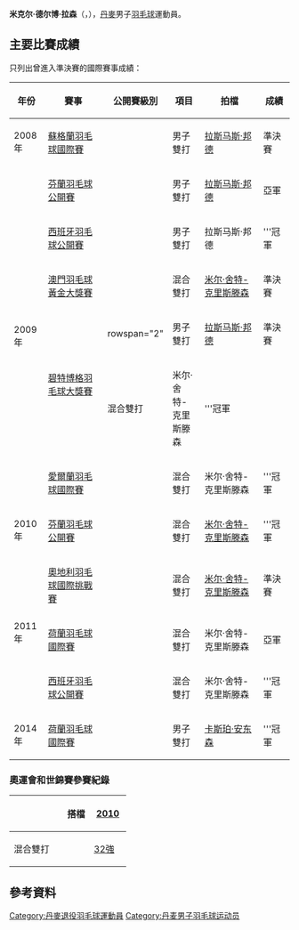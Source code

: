 {{noteTA|G1=Badminton}}
{{Infobox 羽球選手
| playername              = 米克尔·德尔博·拉森<br />{{lang|da|Mikkel Delbo Larsen}}
| image                   = 
| size                    = 
| caption                 = 
| birth_name              = 
| date_of_birth           = {{birth_date_and_age|1985|2|25}}
| place_of_birth          = 
| height                  = 
| weight                  = 
| event                   = 男子雙打、混合雙打
| country                 = {{DEN}}
| years_active            = 
| handedness              = 
| coach                   = 
| highest_ranking         = 第14位<br/>（混雙-[[米尔·舍特-克里斯滕森|舍特-克里斯滕森]]）
| date_of_highest_ranking = 2010年7月15日<ref name="ranking">[http://bwfcontent.tournamentsoftware.com/ranking/player.aspx?id=7137&player=107981 BWF World Ranking - Ranking of Mikkel DELBO LARSEN (51595)]{{en}}</ref>
| current_ranking         = 現已退役
| date_of_current_ranking = 
| played                  = 26勝–13負（男單）<br/>70勝–37負（男雙）<br/>82勝–51負（混雙）
| titles                  = 
| bwf_profile             = CB0CB7D2-DE1C-4BEB-A1AC-D3FA536F2CDE
| bwf_id                  = 51595
| updated                 = 2017年2月2日
}}
{{MedalTableTop}}
{{MedalSport | 男子[[羽毛球|羽毛球]]}}
{{MedalCountry | {{DEN}}}}
{{MedalBottom}}
'''米克尔·德尔博·拉森'''（{{lang-da|'''Mikkel Delbo Larsen'''}}，{{bd|1985年|2月25日||}}），[[丹麥|丹麥]]男子[[羽毛球|羽毛球]]運動員。

==主要比賽成績==
只列出曾進入準決賽的國際賽事成績：
{| class=wikitable style="text-align:center; font-size:small;" 
!width="50"|年份
!width="180"|賽事
!width="80"|公開賽級別
!width="60"|項目
!width="160"|拍檔
!width="50"|成績
|-
!rowspan="1"|2008年
|[[2008年蘇格蘭羽毛球國際賽|蘇格蘭羽毛球國際賽]]
|{{BWFIC}}
|男子雙打
|[[拉斯马斯·邦德|拉斯马斯·邦德]]
|bgcolor="#b8860b"|準決賽
|-
!rowspan="6"|2009年
|[[2009年芬蘭羽毛球公開賽|芬蘭羽毛球公開賽]]
|{{BWFIC}}
|男子雙打
|[[拉斯马斯·邦德|拉斯马斯·邦德]]
|bgcolor="silver"|亞軍
|-
|[[2009年西班牙羽毛球公開賽|西班牙羽毛球公開賽]]
|{{BWFIC}}
|男子雙打
|拉斯马斯·邦德
|bgcolor="gold"|'''冠軍
|-
|[[2009年澳門羽毛球格蘭披治黃金大獎賽|澳門羽毛球黃金大獎賽]]
|{{BWFGPG}}
|混合雙打
|[[米尔·舍特-克里斯滕森|米尔·舍特-克里斯滕森]]
|bgcolor="#b8860b"|準決賽
|-
|rowspan="2"|[[2009年碧特博格羽毛球大獎賽|碧特博格羽毛球大獎賽]]
|rowspan="2" {{BWFGP}}
|男子雙打
|[[拉斯马斯·邦德|拉斯马斯·邦德]]
|bgcolor="#b8860b"|準決賽
|-
|混合雙打
|米尔·舍特-克里斯滕森
|bgcolor="gold"|'''冠軍
|-
|[[2009年愛爾蘭羽毛球國際賽|愛爾蘭羽毛球國際賽]]
|{{BWFIC}}
|混合雙打
|米尔·舍特-克里斯滕森
|bgcolor="gold"|'''冠軍
|-
!rowspan="1"|2010年
|[[2010年芬蘭羽毛球公開賽|芬蘭羽毛球公開賽]]
|{{BWFIC}}
|混合雙打
|[[米尔·舍特-克里斯滕森|米尔·舍特-克里斯滕森]]
|bgcolor="gold"|'''冠軍
|-
!rowspan="3"|2011年
|[[2011年奧地利羽毛球國際挑戰賽|奧地利羽毛球國際挑戰賽]]
|{{BWFIC}}
|混合雙打
|[[米尔·舍特-克里斯滕森|米尔·舍特-克里斯滕森]]
|bgcolor="#b8860b"|準決賽
|-
|[[2011年荷蘭羽毛球國際賽|荷蘭羽毛球國際賽]]
|{{BWFIC}}
|混合雙打
|米尔·舍特-克里斯滕森
|bgcolor="Silver"|亞軍
|-
|[[2011年西班牙羽毛球公開賽|西班牙羽毛球公開賽]]
|{{BWFIC}}
|混合雙打
|米尔·舍特-克里斯滕森
|bgcolor="gold"|'''冠軍
|-
!rowspan="1"|2014年
|[[2014年荷蘭羽毛球國際賽|荷蘭羽毛球國際賽]]
|{{BWFIS}}
|男子雙打
|[[卡斯珀·安东森|卡斯珀·安东森]]
|bgcolor="gold"|'''冠軍
|}
{{BWF賽事級別索引/2007}}

===奧運會和世錦賽參賽紀錄===
{| class=wikitable style="text-align:center; font-size:small;" 
!
!搭檔
!width="50"|[[2010年世界羽毛球錦標賽|2010]]
|-
!width="80"|混合雙打
|align="left"|{{nowrap|[[米尔·舍特-克里斯滕森|米尔·舍特-克里斯滕森]]}}
|[[2010年世界羽毛球錦標賽混合雙打項目|32強]]
|}

== 參考資料 ==
{{Reflist}}

{{DEFAULTSORT:Delbo Larsen, Mikkel}}
[[Category:丹麥退役羽毛球運動員|Category:丹麥退役羽毛球運動員]]
[[Category:丹麦男子羽毛球运动员|Category:丹麦男子羽毛球运动员]]